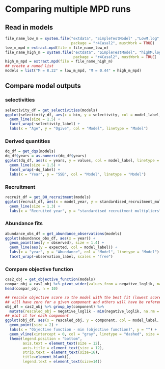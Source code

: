 # Comparing multiple MPD runs {#summarisemultipleinputs}

## Read in models
```r
file_name_low_m = system.file("extdata", "SimpleTestModel" ,"LowM.log", 
                              package = "r4Casal2", mustWork = TRUE)
low_m_mpd = extract.mpd(file = file_name_low_m)
file_name_high_m = system.file("extdata", "SimpleTestModel", "highM.log", 
                               package = "r4Casal2", mustWork = TRUE)
high_m_mpd = extract.mpd(file = file_name_high_m)
## create a named list
models = list("M = 0.22" = low_m_mpd, "M = 0.44" = high_m_mpd)
```


## Compare model outputs
### selectivities
```r
selectivity_df = get_selectivities(models)
ggplot(selectivity_df, aes(x = bin, y = selectivity, col = model_label, linetype = model_label)) +
  geom_line(size = 1.5) +
  facet_wrap(~selectivity_label) +
  labs(x = "Age", y = "Ogive", col = "Model", linetype = "Model")
```

### Derived quantities
```r
dq_df = get_dqs(models)
dq_df$years = as.numeric(dq_df$years)
ggplot(dq_df, aes(x = years, y = values, col = model_label, linetype = model_label)) +
  geom_line(size = 1.5) +
  facet_wrap(~dq_label) +
  labs(x = "Year", y = "SSB", col = "Model", linetype = "Model")

```

### Recruitment
```r
recruit_df = get_BH_recruitment(models)
ggplot(recruit_df, aes(x = model_year, y = standardised_recruitment_multipliers, col = model_label, linetype = model_label)) +
  geom_line(size = 1.3) +
  labs(x = "Recruited year", y = "standardised recruitment multipliers", col = "Model", linetype = "Model")
```



### Abundance fits
```r
abundance_obs_df = get_abundance_observations(models)
ggplot(abundance_obs_df, aes(x = year)) +
  geom_point(aes(y = observed), size = 1.4) +
  geom_line(aes(y = expected, col = model_label)) +
  labs(x = "year", y = "Abundance", col = "Model", linetype = "Model") +
  facet_wrap(~observation_label, scales = "free")
```

### Compare objective function
```r
cas2_obj = get_objective_function(models)
compar_obj = cas2_obj %>% pivot_wider(values_from = negative_loglik, names_from = model_label, id_cols = component, values_fill	= NA)
head(compar_obj, n = 10)
```

```r
## rescale objective score so the model with the best fit (lowest score)
## will have zero for a given component and others will have be reference from that
obj_df = cas2_obj %>% group_by(component) %>% 
  mutate(rescaled_obj = negative_loglik - min(negative_loglik, na.rm = T))
## plot it for each component
ggplot(obj_df, aes(x = rescaled_obj, y = component, col = model_label, shape = model_label)) +
  geom_point(size = 2) +
  labs(x = "Objective function - min (objective function)", y = "") +
  geom_vline(xintercept = 0, col = "gray", linetype = "dashed", size = 1) +
  theme(legend.position = "bottom", 
        axis.text = element_text(size = 12), 
        axis.title = element_text(size = 12),
        strip.text = element_text(size=16),
        title=element_blank(),
        legend.text = element_text(size=14))
```



